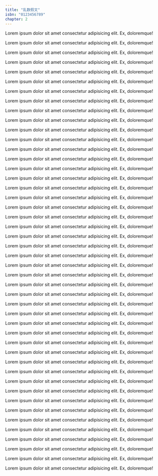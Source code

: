 ```yaml
---
title: "乱数假文"
isbn: "0123456789"
chapter: 2
---
```



Lorem ipsum dolor sit amet consectetur adipisicing elit. Ex, doloremque!

<Section title="测试标题 1">

Lorem ipsum dolor sit amet consectetur adipisicing elit. Ex, doloremque!

<Section title="测试标题 1-1">

Lorem ipsum dolor sit amet consectetur adipisicing elit. Ex, doloremque!

Lorem ipsum dolor sit amet consectetur adipisicing elit. Ex, doloremque!

</Section>

<Section title="测试标题 1-2">

Lorem ipsum dolor sit amet consectetur adipisicing elit. Ex, doloremque!

Lorem ipsum dolor sit amet consectetur adipisicing elit. Ex, doloremque!

Lorem ipsum dolor sit amet consectetur adipisicing elit. Ex, doloremque!

Lorem ipsum dolor sit amet consectetur adipisicing elit. Ex, doloremque!

</Section>

</Section>

<Section title="测试标题 2">

Lorem ipsum dolor sit amet consectetur adipisicing elit. Ex, doloremque!

<Section title="测试标题 2-1">

Lorem ipsum dolor sit amet consectetur adipisicing elit. Ex, doloremque!

Lorem ipsum dolor sit amet consectetur adipisicing elit. Ex, doloremque!

<Section title="测试标题 2-1-1">

<Section title="测试标题 2-1-1-1">

Lorem ipsum dolor sit amet consectetur adipisicing elit. Ex, doloremque!

Lorem ipsum dolor sit amet consectetur adipisicing elit. Ex, doloremque!

Lorem ipsum dolor sit amet consectetur adipisicing elit. Ex, doloremque!

</Section>

<Section title="测试标题 2-1-1-2">

<Section title="测试标题 2-1-1-2-1">

Lorem ipsum dolor sit amet consectetur adipisicing elit. Ex, doloremque!

Lorem ipsum dolor sit amet consectetur adipisicing elit. Ex, doloremque!

</Section>

<Section title="测试标题 2-1-1-2-2">

Lorem ipsum dolor sit amet consectetur adipisicing elit. Ex, doloremque!

Lorem ipsum dolor sit amet consectetur adipisicing elit. Ex, doloremque!

</Section>

<Section title="测试标题 2-1-1-2-3">

<Section title="测试标题 2-1-1-2-3-1">

Lorem ipsum dolor sit amet consectetur adipisicing elit. Ex, doloremque!

Lorem ipsum dolor sit amet consectetur adipisicing elit. Ex, doloremque!

Lorem ipsum dolor sit amet consectetur adipisicing elit. Ex, doloremque!

Lorem ipsum dolor sit amet consectetur adipisicing elit. Ex, doloremque!

</Section>

<Section title="测试标题 2-1-1-2-3-2">

Lorem ipsum dolor sit amet consectetur adipisicing elit. Ex, doloremque!

Lorem ipsum dolor sit amet consectetur adipisicing elit. Ex, doloremque!

</Section>

</Section>

</Section>

<Section title="测试标题 2-1-1-3">

Lorem ipsum dolor sit amet consectetur adipisicing elit. Ex, doloremque!

</Section>

</Section>

<Section title="测试标题 2-1-2">

Lorem ipsum dolor sit amet consectetur adipisicing elit. Ex, doloremque!

Lorem ipsum dolor sit amet consectetur adipisicing elit. Ex, doloremque!

</Section>

<Section title="测试标题 2-1-3">

Lorem ipsum dolor sit amet consectetur adipisicing elit. Ex, doloremque!

Lorem ipsum dolor sit amet consectetur adipisicing elit. Ex, doloremque!

Lorem ipsum dolor sit amet consectetur adipisicing elit. Ex, doloremque!

</Section>

</Section>

<Section title="测试标题 2-2">

Lorem ipsum dolor sit amet consectetur adipisicing elit. Ex, doloremque!

</Section>

<Section title="测试标题 2-3">

Lorem ipsum dolor sit amet consectetur adipisicing elit. Ex, doloremque!

</Section>

<Section title="测试标题 2-4">

Lorem ipsum dolor sit amet consectetur adipisicing elit. Ex, doloremque!

</Section>

</Section>

<Section title="测试标题 3">

</Section>

<Section title="测试标题 4">

Lorem ipsum dolor sit amet consectetur adipisicing elit. Ex, doloremque!

<Section title="测试标题 4-1">

Lorem ipsum dolor sit amet consectetur adipisicing elit. Ex, doloremque!

</Section>

<Section title="测试标题 4-2">

Lorem ipsum dolor sit amet consectetur adipisicing elit. Ex, doloremque!

<Section title="测试标题 4-2-1">

Lorem ipsum dolor sit amet consectetur adipisicing elit. Ex, doloremque!

<Section title="测试标题 4-2-1-1">

<Section title="测试标题 4-2-1-1-1">

Lorem ipsum dolor sit amet consectetur adipisicing elit. Ex, doloremque!

</Section>

</Section>

</Section>

</Section>

<Section title="测试标题 4-3">

Lorem ipsum dolor sit amet consectetur adipisicing elit. Ex, doloremque!

</Section>

</Section>

<Section title="测试标题 5">

</Section>

<Section title="测试标题 6">

Lorem ipsum dolor sit amet consectetur adipisicing elit. Ex, doloremque!

<Section title="测试标题 6-1">

Lorem ipsum dolor sit amet consectetur adipisicing elit. Ex, doloremque!

<Section title="测试标题 6-1-1">

Lorem ipsum dolor sit amet consectetur adipisicing elit. Ex, doloremque!

</Section>

<Section title="测试标题 6-1-2">

Lorem ipsum dolor sit amet consectetur adipisicing elit. Ex, doloremque!

</Section>

</Section>

<Section title="测试标题 6-2">

Lorem ipsum dolor sit amet consectetur adipisicing elit. Ex, doloremque!

<Section title="测试标题 6-2-1">

Lorem ipsum dolor sit amet consectetur adipisicing elit. Ex, doloremque!

</Section>

<Section title="测试标题 6-2-2">

Lorem ipsum dolor sit amet consectetur adipisicing elit. Ex, doloremque!

</Section>

</Section>

</Section>
